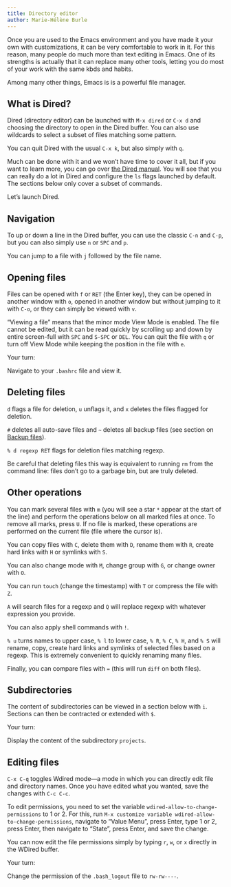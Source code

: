 ```yaml
---
title: Directory editor
author: Marie-Hélène Burle
---
```


:::{.def}

Once you are used to the Emacs environment and you have made it your own with customizations, it can be very comfortable to work in it. For this reason, many people do much more than text editing in Emacs. One of its strengths is actually that it can replace many other tools, letting you do most of your work with the same kbds and habits.

Among many other things, Emacs is is a powerful file manager.

:::

## What is Dired?

Dired (directory editor) can be launched with `M-x dired` or `C-x d` and choosing the directory to open in the Dired buffer. You can also use wildcards to select a subset of files matching some pattern.

You can quit Dired with the usual `C-x k`, but also simply with `q`.

Much can be done with it and we won't have time to cover it all, but if you want to learn more, you can go over [the Dired manual](https://www.gnu.org/software/emacs/manual/html_node/emacs/Dired.html). You will see that you can really do a lot in Dired and configure the `ls` flags launched by default. The sections below only cover a subset of commands.

Let's launch Dired.

## Navigation

To up or down a line in the Dired buffer, you can use the classic `C-n` and `C-p`, but you can also simply use `n` or `SPC` and `p`.

You can jump to a file with `j` followed by the file name.

## Opening files

Files can be opened with `f` or `RET` (the Enter key), they can be opened in another window with `o`, opened in another window but without jumping to it with `C-o`, or they can simply be viewed with `v`.

"Viewing a file" means that the minor mode View Mode is enabled. The file cannot be edited, but it can be read quickly by scrolling up and down by entire screen-full with `SPC` and `S-SPC` or `DEL`. You can quit the file with `q` or turn off View Mode while keeping the position in the file with `e`.

:::{.exo}

:::{.yourturn}

Your turn:

:::

Navigate to your `.bashrc` file and view it.

:::

## Deleting files

`d` flags a file for deletion, `u` unflags it, and `x` deletes the files flagged for deletion.

`#` deletes all auto-save files and `~` deletes all backup files (see section on [Backup files](intro_backup.qmd)).

`% d regexp RET` flags for deletion files matching regexp.

:::{.emph}

Be careful that deleting files this way is equivalent to running `rm` from the command line: files don't go to a garbage bin, but are truly deleted.

:::

## Other operations

You can mark several files with `m` (you will see a star `*` appear at the start of the line) and perform the operations below on all marked files at once. To remove all marks, press `U`. If no file is marked, these operations are performed on the current file (file where the cursor is).

You can copy files with `C`, delete them with `D`, rename them with `R`, create hard links with `H` or symlinks with `S`.

You can also change mode with `M`, change group with `G`, or change owner with `O`.

You can run `touch` (change the timestamp) with `T` or compress the file with `Z`.

`A` will search files for a regexp and `Q` will replace regexp with whatever expression you provide.

You can also apply shell commands with `!`.

`% u` turns names to upper case, `% l` to lower case, `% R`, `% C`, `% H`, and `% S` will rename, copy, create hard links and symlinks of selected files based on a regexp. This is extremely convenient to quickly renaming many files.

Finally, you can compare files with `=` (this will run `diff` on both files).

## Subdirectories

The content of subdirectories can be viewed in a section below with `i`. Sections can then be contracted or extended with `$`.

:::{.exo}

:::{.yourturn}

Your turn:

:::

Display the content of the subdirectory `projects`.

:::

## Editing files

`C-x C-q` toggles Wdired mode—a mode in which you can directly edit file and directory names. Once you have edited what you wanted, save the changes with `C-c C-c`.

To edit permissions, you need to set the variable `wdired-allow-to-change-permissions` to 1 or 2. For this, run `M-x customize variable wdired-allow-to-change-permissions`, navigate to "Value Menu", press Enter, type 1 or 2, press Enter, then navigate to "State", press Enter, and save the change.

You can now edit the file permissions simply by typing `r`, `w`, or `x` directly in the WDired buffer.

:::{.exo}

:::{.yourturn}

Your turn:

:::

Change the permission of the `.bash_logout` file to `rw-rw----`.

:::
